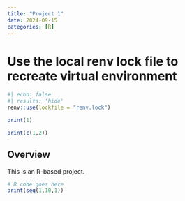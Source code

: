 ```yaml
---
title: "Project 1"
date: 2024-09-15
categories: [R]
---
```


# Use the local renv lock file to recreate virtual environment
```r
#| echo: false
#| results: 'hide'
renv::use(lockfile = "renv.lock")
```

```r

print(1)

```



```r

print(c(1,2))

```

## Overview

This is an R-based project.

```r
# R code goes here
print(seq(1,10,1))
```

